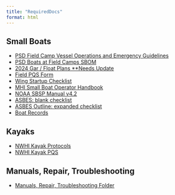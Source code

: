 ```yaml
---
title: "RequiredDocs"
format: html
---
```



## Small Boats
-   [PSD Field Camp Vessel Operations and Emergency Guidelines](https://docs.google.com/document/d/1NNs68DoSrELyjusWC1ZVkR8MjxJ9XsHQMeryGB4mAsc/edit?usp=sharing){.external target="_blank"}
-   [PSD Boats at Field Camps SBOM](https://docs.google.com/document/d/14xw06I7E52enabGMfuVMNpzqJao3wkw24knXqoz1ZL4/edit?usp=sharing){.external target="_blank"}
-   [2024 Gar / Float Plans **Needs Update](https://docs.google.com/spreadsheets/d/1Q0fi4Fb4SnI79GKxBAYN0xUPH0uXd02cwWSKfsuZV6E/edit?usp=sharing){.external target="_blank"}
-   [Field PQS Form](https://docs.google.com/document/d/1nDJvj6X5NPyWEE5J8D0v2NPDWdXy-hNx/edit?usp=sharing&ouid=111160936144270501572&rtpof=true&sd=true){.external target="_blank"}
-   [Wing Startup Checklist](https://docs.google.com/document/d/1bdI5ne8_HlYQ42hODiteC1RXjdVAizaC3cjTnZFEYrQ/edit?usp=sharing){.external target="_blank"}
-   [MHI Small Boat Operator Handbook](https://drive.google.com/file/d/1DgNCcmMHE9xOkrIXJXx3rUcFLT-p0nwW/view?usp=drive_link){.external target="_blank"}
-   [NOAA SBSP Manual v4.2](https://drive.google.com/file/d/1jgDs4ywqKSD_fk4wWVu4S_iZJNfNVMz5/view?usp=sharing){.external target="_blank"}
-   [ASBES: blank checklist](https://drive.google.com/file/d/1bO7-08xxpMmaOnxUXe4wAqOtHMjbSL7B/view?usp=sharing){.external target="_blank"}
-   [ASBES Outline: expanded checklist](https://drive.google.com/file/d/1X_s4v9v8ePQGCMslK2hiFjY272SuzLX3/view?usp=sharing){.external target="_blank"}
-   [Boat Records](https://drive.google.com/drive/folders/1muNBLvxE2ePJzXzY3mYkuwuqvhmDmtqb?usp=drive_link){.external target="_blank"}


## Kayaks
-   [NWHI Kayak Protocols](https://docs.google.com/document/d/1wtiQc4GI6ty-QAmoRidBUTmOI3M0vJewv8oE2USq6-U/edit?usp=sharing){.external target="_blank"}
-   [NWHI Kayak PQS](https://docs.google.com/document/d/1mbeCMh5m5a2_c5O8Gy7Z01WNTWygVtx7dLI4PKkowFA/edit?usp=sharing){.external target="_blank"}

## Manuals, Repair, Troubleshooting 
-   [Manuals, Repair, Troubleshooting Folder](https://drive.google.com/drive/folders/1LJqDz1iJRSaoxYTLboCmhufC2xD7qrFt?usp=drive_link){.external target="_blank"}
